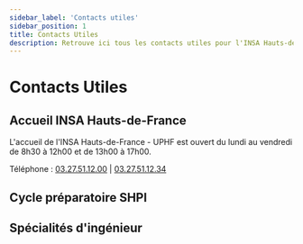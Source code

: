 ```yaml
---
sidebar_label: 'Contacts utiles'
sidebar_position: 1
title: Contacts Utiles
description: Retrouve ici tous les contacts utiles pour l'INSA Hauts-de-France
---
```


# Contacts Utiles
## Accueil INSA Hauts-de-France
L'accueil de l'INSA Hauts-de-France - UPHF est ouvert du lundi au vendredi de 8h30 à 12h00 et de 13h00 à 17h00.

Téléphone : [03.27.51.12.00](tel:0327511200) | [03.27.51.12.34](tel:0327511234)


## Cycle préparatoire SHPI
<ContactCard first_name="Cycle préparatoire ingénieur SHpI" role="bâtiment CLAUDIN LEJEUNE 1, campus du Mont Houy" email="scolarite.shpi@insa-hdf.fr" phone_number="03.27.51.12.07" />

## Spécialités d'ingénieur
<ContactCard first_name="Ingénieur Audiovisuel et Multimédia (AVM) FISE" role="bâtiment CARPEAUX, campus du Mont Houy" email="inge-avm@uphf.fr" phone_number="03.27.51.18.48" />
<ContactCard first_name="Ingénieur Électronique des Systèmes Embarqués (ESE) FISE" role="bâtiment CLAUDIN LEJEUNE 1, campus du Mont Houy" email="inge-ese@uphf.fr" phone_number="03.27.51.18.41" />
<ContactCard first_name="Ingénieur Génie Civil et Bâtiment (GCB) FISE" role="bâtiment ABEL DE PUJOL 2, campus du Mont Houy" email="inge-gcb@uphf.fr" phone_number="03.27.51.18.42" />
<ContactCard first_name="Ingénieur Génie Électrique et Informatique Industrielle (GE2I) FISA" role="bâtiment HERBIN, campus du Mont Houy" email="inge-ge2i@uphf.fr" phone_number="03.27.51.11.85" />
<ContactCard first_name="Ingénieur Génie Industriel (GI) FISE" role="bâtiment ABEL DE PUJOL 2, campus du Mont Houy" email="inge-gi@uphf.fr" phone_number="03.27.51.15.48" />
<ContactCard first_name="Ingénieur Génie Industriel (GI) FISA" role="bâtiment HERBIN, campus du Mont Houy" email="inge-gi-fisa@uphf.fr" phone_number="03.27.51.11.85" />
<ContactCard first_name="Ingénieur Génie Mécanique (GM) FISA" role="bâtiment ABEL DE PUJOL 2, campus du Mont Houy" email="inge-gm@uphf.fr" phone_number="03.27.51.15.83" />
<ContactCard first_name="Ingénieur Informatique FISA" role="bâtiment ABEL DE PUJOL 2, campus du Mont Houy" email="inge-i@uphf.fr" phone_number="03.27.51.15.83" />
<ContactCard first_name="Ingénieur Informatique et Cybersécurité (ICy) FISE" role="bâtiment ABEL DE PUJOL 2, campus du Mont Houy" email="inge-icy@uphf.fr" phone_number="03.27.51.15.48" />
<ContactCard first_name="Ingénieur Informatique Industrielle et Automatique (I2A) FISE" role="bâtiment HERBIN, campus du Mont Houy" email="inge-i2a@uphf.fr" phone_number="03.27.51.15.49" />
<ContactCard first_name="Ingénieur Mécanique et Énergétique (ME) FISE" role="bâtiment ABEL DE PUJOL 2, campus du Mont Houy" email="inge-me@uphf.fr" phone_number="03.27.51.18.42" />
<ContactCard first_name="Ingénieur Mécatronique (MT) FISE" role="bâtiment CLAUDIN LEJEUNE 1, campus du Mont Houy" email="inge-mt@uphf.fr" phone_number="03.27.51.18.41" />

